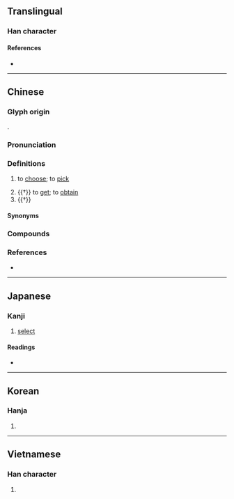 {{also|拣}}
{{character info}}
==Translingual==

===Han character===
{{Han char|rn=64|rad=手|as=09|sn=12|four=55096|canj=QDWF|ids=⿰扌柬}}

====References====
* {{Han ref|kx=0440.220|dkj=12315|hdz=31913.080|uh=63C0|ud=25536|bh=B47A|bd=46202}}

----

==Chinese==
{{zh-forms|s=拣}}

===Glyph origin===
{{Han etym}}
{{Han compound|手|alt1=扌|柬|t1=hands|ls=psc}}.

===Pronunciation===
{{zh-pron
|m=jiǎn
|ma=Zh-jian.ogg
|m-s=jian3
|c=gaan2
|c-t=gan2
|g=gan3
|h=pfs=kién;gd=gian3
|j=jie2
|md=gēng
|mn=xm,tw:kéng/qz,jj,ph:kúiⁿ/km:káiⁿ/kán
|mn_note=kéng/kúiⁿ/káiⁿ - vernacular; kán - literary
|mn-t=goin2/gang2
|mn-t_note=goin2 - vernacular; gang2 - literary
|w=2ke
|x=gan3/jienn3
|x_note=jienn3 - used in some compounds
|mc=y
|oc=y
|cat=v
}}

===Definitions===
{{zh-hanzi}}

# {{lb|zh|literary|or|regional}} to [[choose]]; to [[pick]]
# {{†}} to [[get]]; to [[obtain]]
# {{†}} {{zh-alt-form|撿|to [[pick up]]}}

====Synonyms====
{{zh-dial|選}}

===Compounds===
{{zh-der|撿到|揀選|揀擇|揀字|不揀|披沙揀金|挑三揀四|挑揀|挑毛揀刺|挑肥揀瘦|揀佛燒香|揀便宜|揀別|揀妝|揀破爛|揀精揀肥|揀衣挑食|翻揀|揀啊揀，揀著一個賣龍眼/揀啊揀，揀著一个賣龍眼/拣啊拣，拣着一个卖龙眼:kéng--ah kéng, kéng-tio̍h chi̍t ê bē lêng-géng;Hokkien}}

===References===
* {{thcwd|8376}}

{{zh-cat|Elementary}}

----

==Japanese==

===Kanji===
{{ja-kanji|grade=|rs=手09}}

# [[select]]

====Readings====
* {{ja-readings
|goon=けん
|kanon=かん
|kun=えら-ぶ}}

----

==Korean==

===Hanja===
{{ko-hanja|hangeul=[[간]], [[연]]|eumhun=|rv=gan, yeon|mr=kan, yŏn|y=kan, yen}}

# {{rfdef|ko|sort=手09}}

----

==Vietnamese==

===Han character===
{{vi-hantu|rs=手09|[[gióng]], [[giáng]], [[giản]], [[kiêm]]}}

# {{rfdef|vi|sort=手09}}
